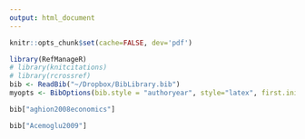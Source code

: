 ```yaml
---
output: html_document
---
```




```r
knitr::opts_chunk$set(cache=FALSE, dev='pdf')

library(RefManageR)
# library(knitcitations)
# library(rcrossref)
bib <- ReadBib("~/Dropbox/BibLibrary.bib")
myopts <- BibOptions(bib.style = "authoryear", style="latex", first.inits=FALSE, max.names = 20)
```




```r
bib["aghion2008economics"]
```

```r
bib["Acemoglu2009"]
```

